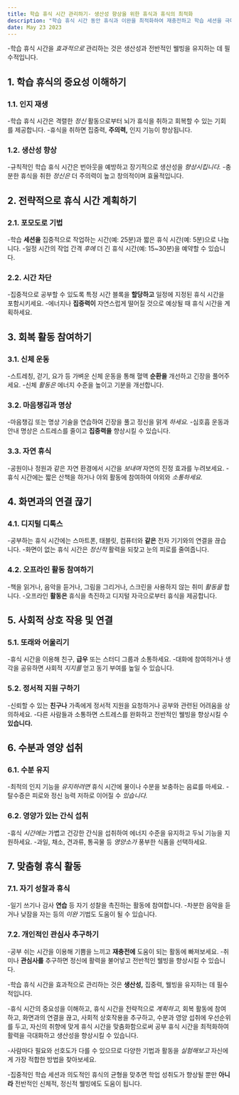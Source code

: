 ```yaml
---
title: 학습 휴식 시간 관리하기- 생산성 향상을 위한 휴식과 휴식의 최적화
description: "학습 휴식 시간 동안 휴식과 이완을 최적화하여 재충전하고 학습 세션을 극대화할 수 있는 전략과 기법을 살펴봅니다."
date: May 23 2023
---
```


-학습 휴식 시간을 _효과적으로_ 관리하는 것은 생산성과 전반적인 웰빙을 유지하는 데 필수적입니다. 



## 1. 학습 휴식의 중요성 이해하기
### 1.1. 인지 재생

-학습 휴식 시간은 격렬한 _정신_ 활동으로부터 뇌가 휴식을 취하고 회복할 수 있는 기회를 제공합니다.
-휴식을 취하면 집중력, **주의력,** 인지 기능이 향상됩니다.
### 1.2. 생산성 향상

-규칙적인 학습 휴식 시간은 번아웃을 예방하고 장기적으로 생산성을 _향상시킵니다._
-충분한 휴식을 취한 _정신은_ 더 주의력이 높고 창의적이며 효율적입니다.
## 2. 전략적으로 휴식 시간 계획하기
### 2.1. 포모도로 기법

-학습 **세션을** 집중적으로 작업하는 시간(예: 25분)과 짧은 휴식 시간(예: 5분)으로 나눕니다.
-일정 시간의 작업 간격 _후에_ 더 긴 휴식 시간(예: 15~30분)을 예약할 수 있습니다.
### 2.2. 시간 차단

-집중적으로 공부할 수 있도록 특정 시간 블록을 **할당하고** 일정에 지정된 휴식 시간을 포함시키세요.
-에너지나 **집중력이** 자연스럽게 떨어질 것으로 예상될 때 휴식 시간을 계획하세요.
## 3. 회복 활동 참여하기
### 3.1. 신체 운동

-스트레칭, 걷기, 요가 등 가벼운 신체 운동을 통해 혈액 **순환을** 개선하고 긴장을 풀어주세요.
-신체 _활동은_ 에너지 수준을 높이고 기분을 개선합니다.
### 3.2. 마음챙김과 명상

-마음챙김 또는 명상 기술을 연습하여 긴장을 풀고 정신을 맑게 _하세요._
-심호흡 운동과 안내 명상은 스트레스를 줄이고 **집중력을** 향상시킬 수 있습니다.
### 3.3. 자연 휴식

-공원이나 정원과 같은 자연 환경에서 시간을 _보내며_ 자연의 진정 효과를 누려보세요.
-휴식 시간에는 짧은 산책을 하거나 야외 활동에 참여하여 야외와 _소통하세요._
## 4. 화면과의 연결 끊기
### 4.1. 디지털 디톡스

-공부하는 휴식 시간에는 스마트폰, 태블릿, 컴퓨터와 **같은** 전자 기기와의 연결을 끊습니다.
-화면이 없는 휴식 시간은 _정신적_ 활력을 되찾고 눈의 피로를 줄여줍니다.
### 4.2. 오프라인 활동 참여하기

-책을 읽거나, 음악을 듣거나, 그림을 그리거나, 스크린을 사용하지 않는 취미 _활동을_ 합니다.
-오프라인 **활동은** 휴식을 촉진하고 디지털 자극으로부터 휴식을 제공합니다.
## 5. 사회적 상호 작용 및 연결
### 5.1. 또래와 어울리기

-휴식 시간을 이용해 친구, **급우** 또는 스터디 그룹과 소통하세요.
-대화에 참여하거나 생각을 공유하면 사회적 _지지를_ 얻고 동기 부여를 높일 수 있습니다.
### 5.2. 정서적 지원 구하기

-신뢰할 수 있는 **친구나** 가족에게 정서적 지원을 요청하거나 공부와 관련된 어려움을 상의하세요.
-다른 사람들과 소통하면 스트레스를 완화하고 전반적인 웰빙을 향상시킬 수 **있습니다.**
## 6. 수분과 영양 섭취
### 6.1. 수분 유지

-최적의 인지 기능을 _유지하려면_ 휴식 시간에 물이나 수분을 보충하는 음료를 마세요.
-탈수증은 피로와 정신 능력 저하로 이어질 수 _있습니다._
### 6.2. 영양가 있는 간식 섭취

-휴식 _시간에는_ 가볍고 건강한 간식을 섭취하여 에너지 수준을 유지하고 두뇌 기능을 지원하세요.
-과일, 채소, 견과류, 통곡물 등 _영양소가_ 풍부한 식품을 선택하세요.
## 7. 맞춤형 휴식 활동
### 7.1. 자기 성찰과 휴식

-일기 쓰기나 감사 **연습** 등 자기 성찰을 촉진하는 활동에 참여합니다.
-차분한 음악을 듣거나 낮잠을 자는 등의 _이완_ 기법도 도움이 될 수 있습니다.
### 7.2. 개인적인 관심사 추구하기

-공부 쉬는 시간을 이용해 기쁨을 느끼고 **재충전에** 도움이 되는 활동에 빠져보세요.
-취미나 **관심사를** 추구하면 정신에 활력을 불어넣고 전반적인 웰빙을 향상시킬 수 있습니다.


-학습 휴식 시간을 효과적으로 관리하는 것은 **생산성,** 집중력, 웰빙을 유지하는 데 필수적입니다. 

-휴식 시간의 중요성을 이해하고, 휴식 시간을 전략적으로 _계획하고,_ 회복 활동에 참여하고, 화면과의 연결을 끊고, 사회적 상호작용을 추구하고, 수분과 영양 섭취에 우선순위를 두고, 자신의 취향에 맞게 휴식 시간을 맞춤화함으로써 공부 휴식 시간을 최적화하여 활력을 극대화하고 생산성을 향상시킬 수 있습니다. 

-사람마다 필요와 선호도가 다를 수 있으므로 다양한 기법과 활동을 _실험해보고_ 자신에게 가장 적합한 방법을 찾아보세요. 

-집중적인 학습 세션과 의도적인 휴식의 균형을 맞추면 학업 성취도가 향상될 뿐만 **아니라** 전반적인 신체적, 정신적 웰빙에도 도움이 됩니다.
